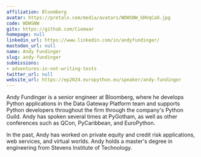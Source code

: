 ```yaml
---
affiliation: Bloomberg
avatar: https://pretalx.com/media/avatars/WDWSNW_GHVqCaO.jpg
code: WDWSNW
gitx: https://github.com/Ciemaar
homepage: null
linkedin_url: https://www.linkedin.com/in/andyfundinger/
mastodon_url: null
name: Andy Fundinger
slug: andy-fundinger
submissions:
- adventures-in-not-writing-tests
twitter_url: null
website_url: https://ep2024.europython.eu/speaker/andy-fundinger
---
```


Andy Fundinger is a senior engineer at Bloomberg, where he develops Python applications in the Data Gateway Platform team and supports Python developers throughout the firm through the company's Python Guild. Andy has spoken several times at PyGotham, as well as other conferences such as QCon, PyCaribbean, and EuroPython.

In the past, Andy has worked on private equity and credit risk applications, web services, and virtual worlds.  Andy holds a master's degree in engineering from Stevens Institute of Technology.
